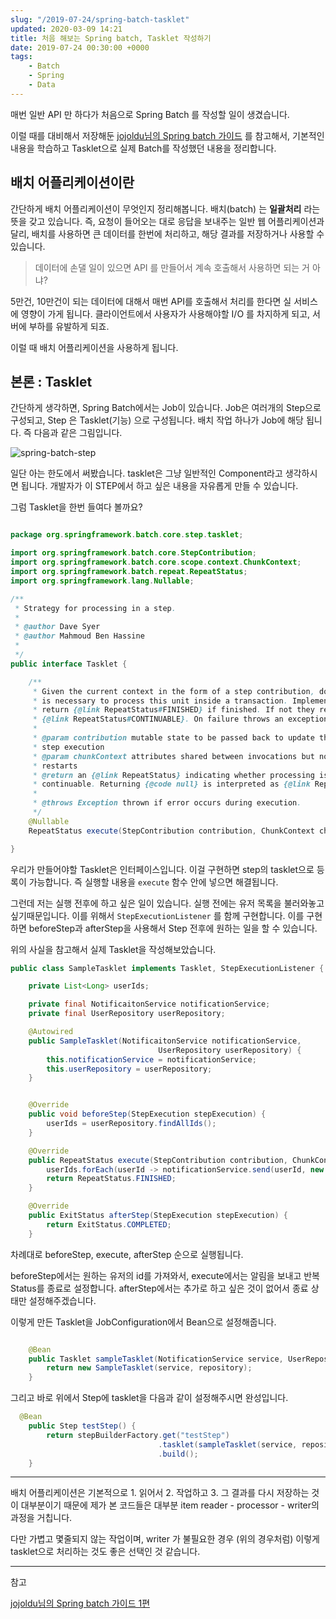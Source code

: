 ```yaml
---
slug: "/2019-07-24/spring-batch-tasklet"
updated: 2020-03-09 14:21
title: 처음 해보는 Spring batch, Tasklet 작성하기
date: 2019-07-24 00:30:00 +0000
tags: 
    - Batch
    - Spring 
    - Data
---
```


매번 일반 API 만 하다가 처음으로 Spring Batch 를 작성할 일이 생겼습니다. 

이럴 때를 대비해서 저장해둔 
[jojoldu님의 Spring batch 가이드](https://jojoldu.tistory.com/324) 를 참고해서,
기본적인 내용을 학습하고 Tasklet으로 실제 Batch를 작성했던 내용을 정리합니다.


## 배치 어플리케이션이란 

간단하게 배치 어플리케이션이 무엇인지 정리해봅니다. 배치(batch) 는 **일괄처리** 라는 뜻을 갖고 있습니다. 
즉, 요청이 들어오는 대로 응답을 보내주는 일반 웹 어플리케이션과 달리, 배치를 사용하면 
큰 데이터를 한번에 처리하고, 해당 결과를 저장하거나 사용할 수 있습니다. 

> 데이터에 손댈 일이 있으면 API 를 만들어서 계속 호출해서 사용하면 되는 거 아냐? 

5만건, 10만건이 되는 데이터에 대해서 매번 API를 호출해서 처리를 한다면 실 서비스에 영향이 가게 됩니다. 
클라이언트에서 사용자가 사용해야할 I/O 를 차지하게 되고, 서버에 부하를 유발하게 되죠.

이럴 때 배치 어플리케이션을 사용하게 됩니다. 


## 본론 : Tasklet 

간단하게 생각하면, Spring Batch에서는 Job이 있습니다. 
Job은 여러개의 Step으로 구성되고, Step 은 Tasklet(기능) 으로 구성됩니다.
배치 작업 하나가 Job에 해당 됩니다. 즉 다음과 같은 그림입니다. 

![spring-batch-step](../img/2019-07-24/job.png)

일단 아는 한도에서 써봤습니다. tasklet은 그냥 일반적인 Component라고 생각하시면 됩니다. 
개발자가 이 STEP에서 하고 싶은 내용을 자유롭게 만들 수 있습니다. 

그럼 Tasklet을 한번 들여다 볼까요? 

```java

package org.springframework.batch.core.step.tasklet;

import org.springframework.batch.core.StepContribution;
import org.springframework.batch.core.scope.context.ChunkContext;
import org.springframework.batch.repeat.RepeatStatus;
import org.springframework.lang.Nullable;

/**
 * Strategy for processing in a step.
 * 
 * @author Dave Syer
 * @author Mahmoud Ben Hassine
 * 
 */
public interface Tasklet {

	/**
	 * Given the current context in the form of a step contribution, do whatever
	 * is necessary to process this unit inside a transaction. Implementations
	 * return {@link RepeatStatus#FINISHED} if finished. If not they return
	 * {@link RepeatStatus#CONTINUABLE}. On failure throws an exception.
	 * 
	 * @param contribution mutable state to be passed back to update the current
	 * step execution
	 * @param chunkContext attributes shared between invocations but not between
	 * restarts
	 * @return an {@link RepeatStatus} indicating whether processing is
	 * continuable. Returning {@code null} is interpreted as {@link RepeatStatus#FINISHED}
	 *
	 * @throws Exception thrown if error occurs during execution.
	 */
	@Nullable
	RepeatStatus execute(StepContribution contribution, ChunkContext chunkContext) throws Exception;

}
```

우리가 만들어야할 Tasklet은 인터페이스입니다. 이걸 구현하면 step의 tasklet으로 등록이 가능합니다. 
즉 실행할 내용을 `execute` 함수 안에 넣으면 해결됩니다. 

그런데 저는 실행 전후에 하고 싶은 일이 있습니다. 실행 전에는 유저 목록을 불러와놓고 싶기때문입니다. 
이를 위해서 `StepExecutionListener` 를 함께 구현합니다. 이를 구현하면 beforeStep과 afterStep을 사용해서 Step 전후에 원하는 일을 할 수 있습니다. 


위의 사실을 참고해서 실제 Tasklet을 작성해보았습니다. 

```java
public class SampleTasklet implements Tasklet, StepExecutionListener {

    private List<Long> userIds;

    private final NotificaitonService notificationService;
    private final UserRepository userRepository;

    @Autowired
    public SampleTasklet(NotificaitonService notificationService,
                                 UserRepository userRepository) {
        this.notificationService = notificationService;
        this.userRepository = userRepository;
    }


    @Override
    public void beforeStep(StepExecution stepExecution) {
        userIds = userRepository.findAllIds();
    }

    @Override
    public RepeatStatus execute(StepContribution contribution, ChunkContext chunkContext) {
        userIds.forEach(userId -> notificationService.send(userId, new Notification()));
        return RepeatStatus.FINISHED;
    }

    @Override
    public ExitStatus afterStep(StepExecution stepExecution) {
        return ExitStatus.COMPLETED;
    }
```


차례대로 beforeStep, execute, afterStep 순으로 실행됩니다. 

beforeStep에서는 원하는 유저의 id를 가져와서, execute에서는 알림을 보내고 반복 Status를 종료로 설정합니다. 
afterStep에서는 추가로 하고 싶은 것이 없어서 종료 상태만 설정해주겠습니다. 

이렇게 만든 Tasklet을 JobConfiguration에서 Bean으로 설정해줍니다. 

```java

    @Bean
    public Tasklet sampleTasklet(NotificationService service, UserRepository repository) {
        return new SampleTasklet(service, repository);
    }
```


그리고 바로 위에서 Step에 tasklet을 다음과 같이 설정해주시면 완성입니다. 
```java 
  @Bean
    public Step testStep() {
        return stepBuilderFactory.get("testStep")
                                 .tasklet(sampleTasklet(service, repository))
                                 .build();
    }
```

---

배치 어플리케이션은 기본적으로 1. 읽어서 2. 작업하고 3. 그 결과를 다시 저장하는 것이 대부분이기 때문에 
제가 본 코드들은 대부분 item reader - processor - writer의 과정을 거칩니다.

다만 가볍고 몇줄되지 않는 작업이며, writer 가 불필요한 경우 (위의 경우처럼) 이렇게 tasklet으로 처리하는 것도 
좋은 선택인 것 같습니다. 

--- 
참고 

[jojoldu님의 Spring batch 가이드 1편](https://jojoldu.tistory.com/324) 